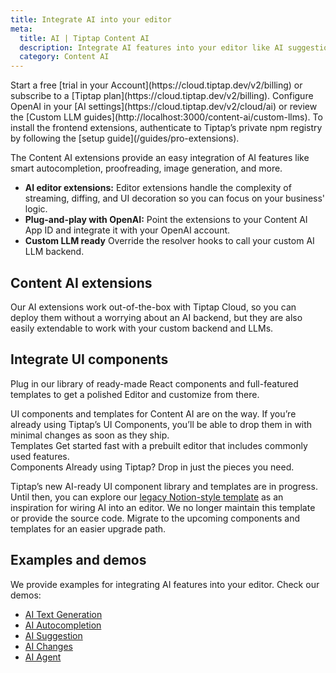 ```yaml
---
title: Integrate AI into your editor
meta:
  title: AI | Tiptap Content AI
  description: Integrate AI features into your editor like AI suggestions, autocompletion, stream responses… more in our docs.
  category: Content AI
---
```



<Requirements>
    <RequirementItem label="1. Activate trial or subscribe">
        Start a free [trial in your Account](https://cloud.tiptap.dev/v2/billing) or subscribe to a [Tiptap plan](https://cloud.tiptap.dev/v2/billing).
    </RequirementItem>
    <RequirementItem label="2. Integrate an AI provider">
        Configure OpenAI in your [AI settings](https://cloud.tiptap.dev/v2/cloud/ai) or review the [Custom LLM guides](http://localhost:3000/content-ai/custom-llms).
    </RequirementItem>
    <RequirementItem label="3. Install from private registry">
        To install the frontend extensions, authenticate to Tiptap’s private npm registry by following the [setup guide](/guides/pro-extensions).
    </RequirementItem>
</Requirements>

The Content AI extensions provide an easy integration of AI features like smart autocompletion, proofreading, image generation, and more.

- **AI editor extensions:** Editor extensions handle the complexity of streaming, diffing, and UI decoration so you can focus on your business' logic.
- **Plug-and-play with OpenAI:** Point the extensions to your Content AI App ID and integrate it with your OpenAI account.
- **Custom LLM ready** Override the resolver hooks to call your custom AI LLM backend.

## Content AI extensions

Our AI extensions work out-of-the-box with Tiptap Cloud, so you can deploy them without a worrying about an AI backend, but they are also easily extendable to work with your custom backend and LLMs.

<div className="grid sm:grid-cols-2 gap-5">
  <ProductCard
    title="AI Generation"
    description="In-line content generation and manipulation with your custom LLM or OpenAI."
    tags={['Cloud', 'On premises']}
    documentationUrl="/content-ai/capabilities/generation/overview"
    icon={contentAIIcon.src}
  />
  <ProductCard
    title="AI Suggestion"
    description="Show proofreading suggestions in your editor."
    tags={['Beta', 'Cloud', 'On premises']}
    documentationUrl="/content-ai/capabilities/suggestion/overview"
    icon={contentAIIcon.src}
  />
  <ProductCard
    title="AI Changes"
    description="Review AI-generated content."
    tags={['Beta']}
    documentationUrl="/content-ai/capabilities/changes/overview"
    icon={contentAIIcon.src}
  />
</div>

## Integrate UI components

Plug in our library of ready-made React components and full-featured templates to get a polished Editor and customize from there.

<Callout title="Content AI components coming soon" variant="hint">
    UI components and templates for Content AI are on the way. If you’re already using Tiptap’s UI Components, you’ll be able to drop them in with minimal changes as soon as they ship.
</Callout>

<div>
  <CardGrid.Wrapper>
    <CardGrid.Item asChild>
      <Link href="/ui-components/templates/simple-editor">
        <CardGrid.ItemImage
          asNextImage
          src={cardCoverSimpleEditorTemplate.src}
          width={cardCoverSimpleEditorTemplate.width}
          height={cardCoverSimpleEditorTemplate.height}
          alt="Image"
        />
        <div>
          <CardGrid.ItemTitle>Templates</CardGrid.ItemTitle>
          <CardGrid.ItemParagraph>
            Get started fast with a prebuilt editor that includes commonly used features.
          </CardGrid.ItemParagraph>
        </div>
        <CardGrid.ItemFooter />
      </Link>
    </CardGrid.Item>
    <CardGrid.Item asChild>
      <Link href="/ui-components/components/overview">
        <CardGrid.ItemImage
          asNextImage
          src={cardCoverUIComponents.src}
          width={cardCoverUIComponents.width}
          height={cardCoverUIComponents.height}
          alt="Image"
        />
        <div>
          <CardGrid.ItemTitle>Components</CardGrid.ItemTitle>
          <CardGrid.ItemParagraph>
            Already using Tiptap? Drop in just the pieces you need.
          </CardGrid.ItemParagraph>
        </div>
        <CardGrid.ItemFooter />
      </Link>
    </CardGrid.Item>
  </CardGrid.Wrapper>
</div>

Tiptap’s new AI-ready UI component library and templates are in progress. Until then, you can explore our [legacy Notion-style template](https://templates.tiptap.dev/) as an inspiration for wiring AI into an editor. We no longer maintain this template or provide the source code. Migrate to the upcoming components and templates for an easier upgrade path.

## Examples and demos

We provide examples for integrating AI features into your editor. Check our demos:

- [AI Text Generation](/content-ai/capabilities/generation/overview)
- [AI Autocompletion](/content-ai/capabilities/generation/text-generation/autocompletion)
- [AI Suggestion](/content-ai/capabilities/suggestion/overview)
- [AI Changes](/content-ai/capabilities/changes/overview)
- [AI Agent](/examples/experiments/ai-agent)
